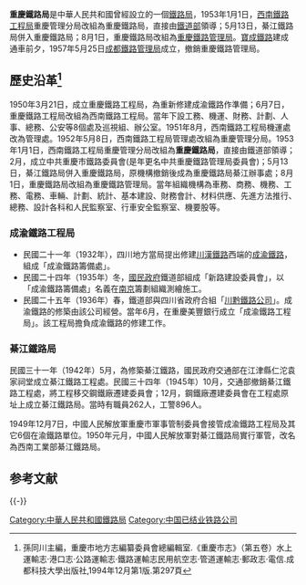 '''重慶鐵路局'''是中華人民共和國曾經設立的一個[[鐵路局|鐵路局]]，1953年1月1日，[[西南鐵路工程局|西南鐵路工程局]]重慶管理分局改組為重慶鐵路局，直接由[[鐵道部|鐵道部]]領導；5月13日，綦江鐵路局併入重慶鐵路局；8月1日，重慶鐵路局改組為[[重慶鐵路管理局|重慶鐵路管理局]]。[[寶成鐵路|寶成鐵路]]建成通車前夕，1957年5月25日[[成都鐵路管理局|成都鐵路管理局]]成立，撤銷重慶鐵路管理局。

==歷史沿革<ref>孫同川主編，重慶市地方志編纂委員會總編輯室.《重慶市志》（第五卷）水上運輸志·港口志·公路運輸志·鐵路運輸志民用航空志·管道運輸志·郵政志·電信.成都科技大學出版社,1994年12月第1版.第297頁</ref>==

1950年3月21日，成立重慶鐵路工程局，為重新修建成渝鐵路作準備；6月7日，重慶鐵路工程局改組為西南鐵路工程局。當年下設工務、機運、財務、計劃、人事、總務、公安等8個處及巡視組、辦公室。1951年8月，西南鐵路工程局機運處改為管理處。1952年5月8日，西南鐵路工程局管理處改組為重慶管理分局。1953年1月1日，西南鐵路工程局重慶管理分局改組為'''重慶鐵路局'''，直接由鐵道部領導；2月，成立中共重慶市鐵路委員會(是年更名中共重慶鐵路管理局委員會)；5月13日，綦江鐵路局併入重慶鐵路局，原機構撤銷後成為重慶鐵路局綦江辦事處；8月1日，重慶鐵路局改組為重慶鐵路管理局。當年組織機構為車務、商務、機務、工務、電務、車輛、計劃、統計、基本建設、財務會計、材料供應、先進方法推行、總務、設計各科和人民監察室、行車安全監察室、機要股等。

=== 成渝鐵路工程局 ===

* 民國二十一年（1932年），四川地方當局提出修建[[川汉铁路|川漢鐵路]]西端的[[成渝铁路|成渝鐵路]]，組成「成渝鐵路籌備處」。
* 民國二十四年（1935年）冬，[[國民政府|國民政府]]鐵道部組成「新路建設委員會」，以「成渝鐵路籌備處」名義在[[南京|南京]]籌劃組織測繪施工。
* 民國二十五年（1936年）春，鐵道部與四川省政府合組「[[川黔鐵路公司|川黔鐵路公司]]」。成渝鐵路的修築由該公司經營。當年6月，在重慶美豐銀行成立「成渝鐵路工程局」。該工程局擔負成渝鐵路的修建工作。

=== 綦江鐵路局 ===

民國三十一年（1942年）5月，為修築綦江鐵路，國民政府交通部在江津縣仁沱袁家祠堂成立綦江鐵路工程處。民國三十四年（1945年）10月，交通部撤銷綦江鐵路工程處，將工程移交鋼鐵廠遷建委員會；12月，鋼鐵廠遷建委員會在工程處原址上成立綦江鐵路局。當時有職員262人，工警896人。

1949年12月7日，中國人民解放軍重慶市軍事管制委員會接管成渝鐵路工程局及其它6個在渝鐵路單位。1950年元月，中國人民解放軍對綦江鐵路局實行軍管，改名為西南工業部綦江鐵路局。

==参考文献==
{{Reflist}}

{{-}}
{{重庆铁路}}

[[Category:中華人民共和國鐵路局|Category:中華人民共和國鐵路局]]
[[Category:中国已结业铁路公司|Category:中国已结业铁路公司]]